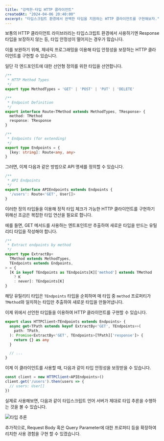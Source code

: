 ```yaml
---
title: "강력한-타입 HTTP 클라이언트"
createdAt: "2024-04-06 20:40:00"
excerpt: "타입스크립트 환경에서 완벽한 타입을 지원하는 HTTP 클라이언트를 구현해보자."
---
```


보통의 HTTP 클라이언트 라이브러리는 타입스크립트 환경에서 사용하기엔 Response 타입을 보장하지 않는 등, 타입 안정성이 떨어지는 경우가 많습니다.

이를 보완하기 위해, 제네릭 프로그래밍을 이용해 타입 안정성을 보장하는 HTTP 클라이언트를 구현할 수 있습니다.

일단 각 엔드포인트에 대한 선언형 정의를 위한 타입을 선언합니다.

```typescript
/**
 * HTTP Method Types
 */
export type MethodTypes = 'GET' | 'POST' | 'PUT' | 'DELETE'

/**
 * Endpoint Definition
 */
export interface Route<TMethod extends MethodTypes, TResponse> {
  method: TMethod
  response: TResponse
}

/**
 * Endpoints (for extending)
 */
export type Endpoints = {
  [key: string]: Route<any, any>
}
```

그러면, 이제 다음과 같은 방법으로 API 명세를 정의할 수 있습니다.

```typescript
/**
 * API Endpoints
 */
export interface APIEndpoints extends Endpoints {
  '/users': Route<'GET', User[]>
}
```

이러한 정의 타입들을 이용해 정적 타입 체크가 가능한 HTTP 클라이언트를 구현하기 위해선 조금은 복잡한 타입 연산을 필요로 합니다.

에를 들면, GET 메서드를 사용하는 엔트포인트만 추출하여 새로운 타입을 만드는 유틸리티 타입을 작성해야 합니다.

```typescript
/**
 * Extract endpoints by method
 */
export type ExtractBy<
  TMethod extends MethodTypes,
  TEndpoints extends Endpoints,
> = {
  [K in keyof TEndpoints as TEndpoints[K]['method'] extends TMethod
    ? K
    : never]: TEndpoints[K]
}
```

해당 유틸리티 타입은 `TEndpoints` 타입을 순회하며 매 타입 중 `method` 프로퍼티가 `TMethod`와 일치하는 타입만 추출하여 새로운 타입을 만들어냅니다.

이제 위에서 선언한 타입들을 이용하여 HTTP 클라이언트를 구현할 수 있습니다.

```typescript
export class HTTPClient<TEndpoints extends Endpoints> {
  async get<TPath extends keyof ExtractBy<'GET', TEndpoints>>(
    path: TPath,
  ): Promise<ExtractBy<'GET', TEndpoints>[TPath]['response']> {
    return {} as any
  }

  // ...
}
```

이제 이 클라이언트를 사용할 때, 다음과 같이 타입 안정성을 보장받을 수 있습니다.

```typescript
const client = new HTTPClient<APIEndpoints>()
client.get('/users').then(users => {
  // users: User[]
})
```

실제로 사용해보면, 다음과 같이 타입스크립트 언어 서버가 제대로 타입 추론을 수행하는 것을 볼 수 있습니다.

![타입 추론](/static/blog/strongly-typed-http-client/result.png)

추가적으로, Request Body 혹은 Query Parameter에 대한 프로퍼티 등을 확장하여 리치한 사용 경험을 구현 할 수 있겠습니다.